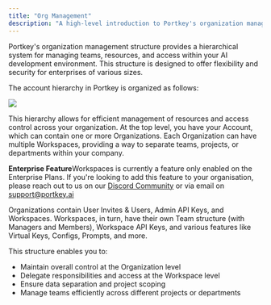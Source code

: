 ```yaml
---
title: "Org Management"
description: "A high-level introduction to Portkey's organization management structure and key concepts."
---
```


Portkey's organization management structure provides a hierarchical system for managing teams, resources, and access within your AI development environment. This structure is designed to offer flexibility and security for enterprises of various sizes.

The account hierarchy in Portkey is organized as follows:

<Frame>
  <img src="/images/guardrails/g7.webp"/>
</Frame>

This hierarchy allows for efficient management of resources and access control across your organization. At the top level, you have your Account, which can contain one or more Organizations. Each Organization can have multiple Workspaces, providing a way to separate teams, projects, or departments within your company.

<Info>

  **Enterprise Feature**Workspaces is currently a feature only enabled on the Enterprise Plans. If you're looking to add this feature to your organisation, please reach out to us on our [Discord Community](https://portkey.ai/community) or via email on [support@portkey.ai](mailto:support@portkey.ai)
</Info>

Organizations contain User Invites & Users, Admin API Keys, and Workspaces. Workspaces, in turn, have their own Team structure (with Managers and Members), Workspace API Keys, and various features like Virtual Keys, Configs, Prompts, and more.

This structure enables you to:

* Maintain overall control at the Organization level
* Delegate responsibilities and access at the Workspace level
* Ensure data separation and project scoping
* Manage teams efficiently across different projects or departments

<Card title="Organizations" href="/docs/product/enterprise-offering/org-management/organizations"/>

<Card title="Workspaces" href="/docs/portkey-endpoints/admin/workspaces"/>
<Card title="User Roles & Permissions" href="/docs/product/enterprise-offering/org-management/user-roles-and-permissions"/>

<Card title="API Keys (AuthN and AuthZ)" href="/docs/product/enterprise-offering/org-management/api-keys-authn-and-authz"/>
